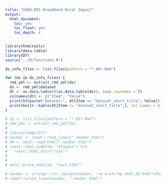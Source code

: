```yaml
---
title: "USDA-ERS Broadband Rural Impact"
output: 
  html_document:
    toc: yes
    toc_float: yes
    toc_depth: 4
---
```


```r
library(htmltools)
library(data.table)
library(DT)
source("../R/functions.R")
```

```r

ds_info_files <- list.files(pattern = "*_00*.Rmd")

for (ds in ds_info_files) {
  rmd_yml <- extract_rmd_yml(ds)
  ds <- rmd_yml$dataset
  dt <- as.data.table(t(as.data.table(ds)), keep.rownames = T)
  colnames(dt) <- c("Item", "Value")
  print(h3(paste("Dataset:", dt[Item == "dataset_short_title", Value])))
  print(knitr::kable(dt[Item != "dataset_short_title",], col.names = c("", "")))
}
```

```r
# fp <- list.files(pattern = "*_01*.Rmd")
# rmd_yml <- extract_rmd_yml(fp)
# 
# library(magrittr)
# navbar <- readr::read_lines("_navbar.html")
# nb <- xml2::read_html("_navbar.html")
# rvest::html_node(nb, "#topdiv") %>% 
#   rvest::html_attr("role")
# 
# 
# xml2::write_html(nb, "test.html")

# navbar <- stringr::str_replace(navbar, '<a href="dp_ds01_01.html">Parallel Import</a>', paste0('<a href="dp_ds01_01.html">', rmd_yml$menu_title, '</a>'))
# readr::write_lines(navbar, "_navbar.html")
```
